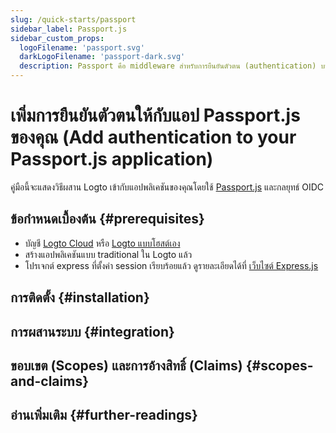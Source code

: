 ```yaml
---
slug: /quick-starts/passport
sidebar_label: Passport.js
sidebar_custom_props:
  logoFilename: 'passport.svg'
  darkLogoFilename: 'passport-dark.svg'
  description: Passport คือ middleware สำหรับการยืนยันตัวตน (authentication) บน Node.js
---
```




# เพิ่มการยืนยันตัวตนให้กับแอป Passport.js ของคุณ (Add authentication to your Passport.js application)

คู่มือนี้จะแสดงวิธีผสาน Logto เข้ากับแอปพลิเคชันของคุณโดยใช้ [Passport.js](https://www.passportjs.org/) และกลยุทธ์ OIDC

<GuideTip />

## ข้อกำหนดเบื้องต้น \{#prerequisites}

- บัญชี [Logto Cloud](https://cloud.logto.io) หรือ [Logto แบบโฮสต์เอง](/introduction/set-up-logto-oss)
- สร้างแอปพลิเคชันแบบ traditional ใน Logto แล้ว
- โปรเจกต์ express ที่ตั้งค่า session เรียบร้อยแล้ว ดูรายละเอียดได้ที่ [เว็บไซต์ Express.js](https://expressjs.com/)

## การติดตั้ง \{#installation}

<Installation />

## การผสานระบบ \{#integration}

<Integration />

## ขอบเขต (Scopes) และการอ้างสิทธิ์ (Claims) \{#scopes-and-claims}

<ScopesAndClaims />

## อ่านเพิ่มเติม \{#further-readings}

<FurtherReadings />
